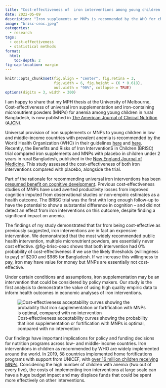 ```yaml
---
title: "Cost-effectiveness of  iron interventions among young children in Bangladesh"
date: 2022-05-09
description: "Iron supplements or MNPs is recommended by the WHO for children. Far from being cost-effective as previously suggested, they are in fact an expensive intervention"
image: "brisc-ceac.jpeg"
categories:
  - research
tags:
  - cost-effectiveness
  - statistical methods
format: 
  html:
    toc-depth: 2
fig-cap-location: margin
---
```


```r
knitr::opts_chunk$set(fig.align = "center", fig.retina = 3,
                      fig.width = 6, fig.height = (6 * 0.618),
                      out.width = "90%", collapse = TRUE)
options(digits = 3, width = 300)
```

I am happy to share that my MPH thesis at the University of Melbourne, Cost-effectiveness of universal iron supplementation and iron-containing micronutrient powders (MNPs) for anemia among young children in rural Bangladesh, is now published in [The American Journal of Clinical Nutrition (AJCN)](https://doi.org/10.1093/ajcn/nqac225).

Universal provision of iron supplements or MNPs to young children in low and middle-income countries with prevalent anemia is recommended by the World Health Organization (WHO) in their guidelines [here](https://www.who.int/publications/i/item/9789241549523) and [here](https://www.who.int/publications/i/item/9789241549943). Recently, the Benefits and Risks of Iron InterventionS in Children (BRISC) trial compared iron supplements and MNPs with placebo in children under 2 years in rural Bangladesh, published in the [New England Journal of Medicine](https://www.nejm.org/doi/full/10.1056/NEJMoa2034187). This study assessed the cost-effectiveness of both iron interventions compared with placebo, alongside the trial.

Part of the rationale for recommending universal iron interventions has been [presumed benefit on cognitive development](https://doi.org/10.1159/000480742). Previous cost-effectiveness studies of MNPs have used averted productivity losses from improved cognition imputed from observational studies or non-empiric estimates as a health outcome. The BRISC trial was the first with long enough follow-up to have the potential to show a substantial difference in cognition -- and did not detect an effect from iron interventions on this outcome, despite finding a significant impact on anemia.

The findings of my study demonstrated that far from being cost-effective as previously suggested, iron interventions are in fact an expensive intervention. We demonstrated that the most widely recommended public health intervention, multiple micronutrient powders, are essentially never cost effective. @fig-brisc-ceac shows that both intervention had 0% probability of cost-effectiveness if we use the likely thresholds (willingness to pay) of \$200 and \$985 for Bangladesh. If we increase this willingness to pay, iron may have value for money but MNPs are essentially not cost-effective.

Under certain conditions and assumptions, iron supplementation may be an intervention that could be considered by policy makers. Our study is the first analysis to demonstrate the value of using high quality empiric data to inform health outcomes in economic analyses of iron interventions.

![Cost-effectiveness acceptability curves showing the probability that iron supplementation or fortification with MNPs is optimal, compared with no intervention](brisc-ceac.jpeg){#fig-brisc-ceac}

Our findings have important implications for policy and funding decisions for nutrition programs across low- and middle-income countries. Iron interventions in children as recommended by WHO are widely implemented around the world. In 2019, 58 countries implemented home fortifications programs with support from UNICEF, with [over 16 million children receiving MNPs](https://www.unicef.org/supply/media/566/file/Multiple-Micronutrient-Power-Market-Note-July-2021.pdf). Considering the high number of children with anemia (two out of every five), the costs of implementing iron interventions at large scale can have a huge budget impact and may displace funds that could be spent more effectively on other interventions.
